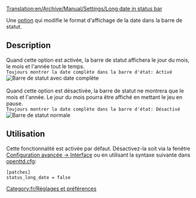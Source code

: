 [[Translation:en/Archive/Manual/Settings/Long date in status bar]]


Une [[fr/Archive/Manual/Settings/Options avancées|option]] qui modifie le format d'affichage de la date dans la barre de statut.

== Description ==
Quand cette option est activée, la barre de statut affichera le jour du mois, le mois et l'année tout le temps.<br>
<code>Toujours montrer la date complète dans la barre d'état: Activé</code><br>
[[File:en/LongDateInStatusBar.png|Barre de statut avec date complète]]<br><br>
Quand cette option est désactivée, la barre de statut ne montrera que le mois et l'année. Le jour du mois pourra être affiché en mettant le jeu en pause.<br>
<code>Toujours montrer la date complète dans la barre d'état: Désactivé</code><br>
[[File:en/ShortDateInStatusBar.png|Barre de statut normale]]

== Utilisation ==
Cette fonctionnalité est activée par défaut. Désactivez-la soit via la fenêtre [[fr/Archive/Manual/Settings/Options avancées/Interface#Afficher la date complète dans la barre d'état|Configuration avancée -> Interface]] ou en utilisant la syntaxe suivante dans [[fr/openttd.cfg|openttd.cfg]]:
 [patches]
 status_long_date = false

[[Category:fr/Réglages et préférences]]